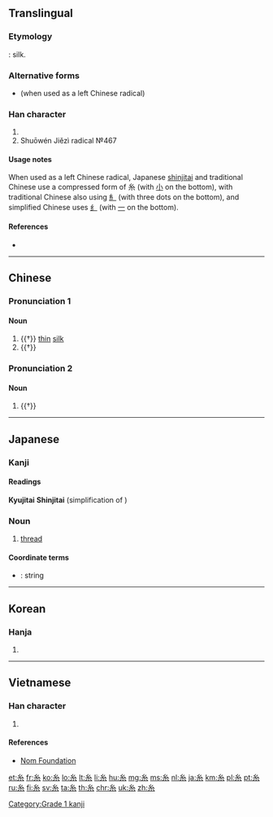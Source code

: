 {{character info/new}}
{{also|系|丝}}
==Translingual==
{{Han simplified forms|絲|糸|丝}}
{{stroke order|type=bw|strokes=6}}
{{stroke order|type=animate}}
{{stroke order|type=alternative}}

===Etymology===
{{Han etyl}}

{{liushu|p}}: silk.

===Alternative forms===
* {{zh-l|糹/纟}} (when used as a left Chinese radical)

===Han character===
{{Han char|rn=120|rad=糸|as=00|sn=6|four=22903|canj=VIF|ids=⿱幺小}}

# {{mul-kangxi radical-def}}
# Shuōwén Jiězì radical №467

====Usage notes====
When used as a left Chinese radical, Japanese [[shinjitai]] and traditional Chinese use a compressed form of 糸 (with [[小]] on the bottom), with traditional Chinese also using [[糹]] (with three dots on the bottom), and simplified Chinese uses [[纟]] (with [[一]] on the bottom).

====References====
* {{Han ref|kx=0915.010|dkj=27221|dj=1341.360|hdz=53361.010|uh=7CF8|ud=31992|bh=A6CD|bd=42701}}

[[Category:CJKV radicals| ]]

----

==Chinese==
{{zh-forms}}

===Pronunciation 1===
{{zh-pron
|m=mì
|c=mik6
|h=pfs=met
|w=5miq
|mc=y
|oc=y
|ma=y
|cat=n
}}

====Noun====
{{zh-noun}}

# {{†}} [[thin]] [[silk]]
# {{†}} {{non-gloss definition|A length unit, equal to the width of five parallel threads of silk.}}

===Pronunciation 2===
{{zh-pron
|m=sī
|c=si1
|h=pfs=sṳ̂
|mn=si
|w=1sr
|cat=n
}}

====Noun====
{{zh-noun}}

# {{†}} {{zh-alt-form|絲|[[silk]]}}

----

==Japanese==

===Kanji===
{{ja-kanji|grade=1|rs=糸00|style=s|kyu=絲}}

====Readings====
'''Kyujitai'''
{{ja-readings
|goon=[[みゃく]] (myaku)
|kanon=[[べき]] (beki)}}
'''Shinjitai''' (simplification of {{l|ja|絲}})
{{ja-readings
|goon=[[し]] (shi)
|kanon=[[し]] (shi)
|kun=[[いと]] (ito)}}

===Noun===
{{ja-noun|いと|kyu=絲}}

# [[thread]]

====Coordinate terms====
* {{ja-r|紐|ひも}}: string

----

==Korean==

===Hanja===
{{ko-hanja|hangeul=멱|eumhun=가는 실|rv=myeok|mr=myŏk|y=myek|ehrv=ganeun sil}}

# {{defn|lang=ko|sort=糸00}}

[[Category:Grade 1 kanji]]

----

==Vietnamese==

===Han character===
{{vi-hantu|[[mịch]]|rs=糸00}}

# {{defn|lang=vi|sort=糸00}}

====References====
* [http://nomfoundation.org/common/nom_details.php?codepoint=7cf8 Nom Foundation]

[[et:糸]]
[[fr:糸]]
[[ko:糸]]
[[lo:糸]]
[[lt:糸]]
[[li:糸]]
[[hu:糸]]
[[mg:糸]]
[[ms:糸]]
[[nl:糸]]
[[ja:糸]]
[[km:糸]]
[[pl:糸]]
[[pt:糸]]
[[ru:糸]]
[[fi:糸]]
[[sv:糸]]
[[ta:糸]]
[[th:糸]]
[[chr:糸]]
[[uk:糸]]
[[zh:糸]]